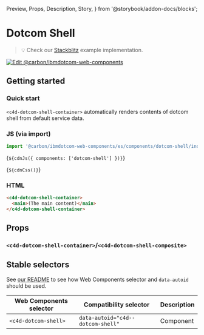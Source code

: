   Preview,
  Props,
  Description,
  Story,
} from '@storybook/addon-docs/blocks';

# Dotcom Shell

> 💡 Check our
> [Stackblitz](https://stackblitz.com/github/carbon-design-system/carbon-for-ibm-dotcom/tree/main/packages/web-components/examples/stackblitz/components/dotcom-shell)
> example implementation.

[![Edit @carbon/ibmdotcom-web-components](https://developer.stackblitz.com/img/open_in_stackblitz.svg)](https://stackblitz.com/github/carbon-design-system/carbon-for-ibm-dotcom/tree/main/packages/web-components/examples/codesandbox/components/dotcom-shell)

## Getting started

### Quick start

`<c4d-dotcom-shell-container>` automatically renders contents of dotcom shell
from default service data.

### JS (via import)

```javascript
import '@carbon/ibmdotcom-web-components/es/components/dotcom-shell/index.js';
```

<Markdown>{`${cdnJs({ components: ['dotcom-shell'] })}`}</Markdown>

<Markdown>{`${cdnCss()}`}</Markdown>

### HTML

```html
<c4d-dotcom-shell-container>
  <main>(The main content)</main>
</c4d-dotcom-shell-container>
```

## Props

### `<c4d-dotcom-shell-container>`/`<c4d-dotcom-shell-composite>`

<Props of="c4d-dotcom-shell-composite" />

## Stable selectors

See
[our README](https://github.com/carbon-design-system/carbon-for-ibm-dotcom/tree/main/packages/web-components#stable-selectors-for-analytics-and-integratione2e-testing-in-web-components)
to see how Web Components selector and `data-autoid` should be used.

| Web Components selector | Compatibility selector            | Description |
| ----------------------- | --------------------------------- | ----------- |
| `<c4d-dotcom-shell>`    | `data-autoid="c4d--dotcom-shell"` | Component   |

<Description markdown={contributing} />
